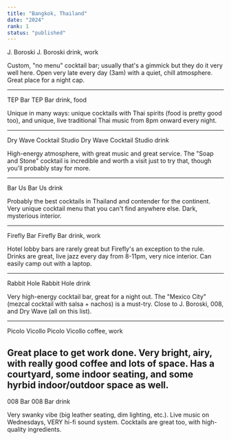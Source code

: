 ```yaml
---
title: "Bangkok, Thailand"
date: "2024"
rank: 1
status: "published"
---
```


J. Boroski
J. Boroski
drink, work

Custom, "no menu" cocktail bar; usually that's a gimmick but they do it very well here. Open very late every day (3am) with a quiet, chill atmosphere. Great place for a night cap.

---

TEP Bar
TEP Bar
drink, food

Unique in many ways: unique cocktails with Thai spirits (food is pretty good too), and unique, live traditional Thai music from 8pm onward every night.

---

Dry Wave Cocktail Studio
Dry Wave Cocktail Studio
drink

High-energy atmosphere, with great music and great service. The "Soap and Stone" cocktail is incredible and worth a visit just to try that, though you'll probably stay for more.

---

Bar Us
Bar Us
drink

Probably the best cocktails in Thailand and contender for the continent. Very unique cocktail menu that you can't find anywhere else. Dark, mysterious interior.

---

Firefly Bar
Firefly Bar
drink, work

Hotel lobby bars are rarely great but Firefly's an exception to the rule. Drinks are great, live jazz every day from 8-11pm, very nice interior. Can easily camp out with a laptop.

---

Rabbit Hole
Rabbit Hole
drink

Very high-energy cocktail bar, great for a night out. The "Mexico City" (mezcal cocktail with salsa + nachos) is a must-try. Close to J. Boroski, 008, and Dry Wave (all on this list).

---

Picolo Vicollo
Picolo Vicollo
coffee, work

Great place to get work done. Very bright, airy, with really good coffee and lots of space. Has a courtyard, some indoor seating, and some hyrbid indoor/outdoor space as well.
---

008 Bar
008 Bar
drink

Very swanky vibe (big leather seating, dim lighting, etc.). Live music on Wednesdays, VERY hi-fi sound system. Cocktails are great too, with high-quality ingredients.